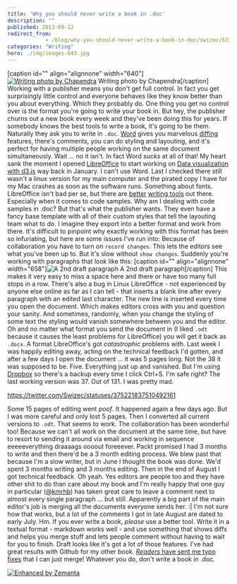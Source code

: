```yaml
---
title: 'Why you should never write a book in .doc'
description: ""
published: 2013-09-12
redirect_from: 
            - /blog/why-you-should-never-write-a-book-in-doc/swizec/6333
categories: "Writing"
hero: ./img/images-643.jpg
---
```

\[caption id=&quot;&quot; align=&quot;alignnone&quot; width=&quot;640&quot;][![Writing photo by Chapendra](./img/images-643.jpg "Writing photo by Chapendra")](http://www.flickr.com/photos/chaparral/3276694461/sizes/z/in/photostream/) Writing photo by Chapendra\[/caption] Working with a publisher means you don&#x27;t get full control. In fact you get surprisingly little control and everyone behaves like they know better than you about everything. Which they probably do. One thing you get no control over is the format you&#x27;re going to write your book in. But hey, the publisher churns out a new book every week and they&#x27;ve been doing this for years. If somebody knows the best tools to write a book, it&#x27;s going to be them. Naturally they ask you to write in `.doc`. [Word](http://office.microsoft.com/en-us/word/ "Microsoft Word") gives you marvelous [diffing](http://en.wikipedia.org/wiki/Diff "Diff") features, there&#x27;s comments, you can do styling and layouting, and it&#x27;s perfect for having multiple people working on the same document simultaneously. Wait ... no it isn&#x27;t. In fact Word _sucks_ at all of that! My heart sank the moment I opened [LibreOffice](http://www.libreoffice.org "LibreOffice") to start working on [Data visualization with d3.js](http://www.packtpub.com/data-visualization-with-d3js/book) way back in January. I can&#x27;t use Word. Last I checked there still wasn&#x27;t a linux version for my main computer and the pirated copy I have for my Mac crashes as soon as the software runs. Something about fonts. LibreOffice isn&#x27;t bad per se, but there are [better](http://swizec.com/blog/cool-thing-thursday-ia-writer/swizec/5517) [writing tools](http://swizec.com/blog/how-draft-got-me-to-pay-for-a-free-product/swizec/6186) out there. Especially when it comes to code samples. Why am I dealing with code samples in .doc? But that&#x27;s what the publisher wants. They even have a fancy base template with all of their custom styles that tell the layouting team what to do. I imagine they export into a better format and work from there. It&#x27;s difficult to pinpoint why exactly working with this format has been so infuriating, but here are some issues I&#x27;ve run into: Because of collaboration you have to turn on `record changes`. This lets the editors see what you&#x27;ve been up to. But it&#x27;s slow without `show changes`. Suddenly you&#x27;re working with paragraphs that look like this: \[caption id=&quot;&quot; align=&quot;alignnone&quot; width=&quot;658&quot;]![A 2nd draft paragraph](./img/images-642.png "A 2nd draft paragraph") A 2nd draft paragraph\[/caption] This makes it very easy to miss a space here and there or have too many full stops in a row. There&#x27;s also a bug in Linux LibreOffice - not experienced by anyone else online as far as I can tell - that inserts a blank line after every paragraph with an edited last character. The new line is inserted every time you open the document. Which makes editors cross with you and question your sanity. And sometimes, randomly, when you change the styling of some text the styling would vanish somewhere between you and the editor. Oh and no matter what format you send the document in (I liked `.odt` because it causes the least problems for LibreOffice) you will get it back as `.docx`. A format LibreOffice&#x27;s got _catastrophic_ problems with. Last week I was happily editing away, acting on the technical feedback I&#x27;d gotten, and after a few days I open the document ... it was 5 pages long. Not the 38 it was supposed to be. Five. Everything just up and vanished. But I&#x27;m using [Dropbox](http://www.dropbox.com "Dropbox") so there&#x27;s a backup every time I click Ctrl+S. I&#x27;m safe right? The last working version was 37. Out of 131. I was pretty mad.

https://twitter.com/Swizec/statuses/375221837510492161

Some 15 pages of editing went _poof_. It happened again a few days ago. But I was more careful and only lost 5 pages. Then I converted all current versions to `.odt`. That seems to work. The collaboration has been wonderful too! Because we can&#x27;t all work on the document at the same time, but have to resort to sending it around via email and working in sequence eeeeeverything draaaags oooout foreeever. Packt promised I had 3 months to write and then there&#x27;d be a 3 month editing process. We blew past that because I&#x27;m a slow writer, but in June I thought the book was done. We&#x27;d spent 3 months writing and 3 months editing. Then in the end of August I got technical feedback. Oh yeah. Yes editors are people too and they have other shit to do than care about my book and I&#x27;m really happy that one guy in particular ([@kmrhb](https://twitter.com/kmrhb)) has taken great care to leave a comment next to almost every single paragraph ... but still. Apparently a big part of the main editor&#x27;s job is merging all the documents everyone sends her. :| I&#x27;m not sure how that works, but a lot of the comments I got in late August are dated to early July. Hm. If you ever write a book, _please_ use a better tool. Write it in a textual format - markdown works well - and use something that shows diffs and helps you merge stuff and lets people comment without having to wait for you to finish. Draft looks like it&#x27;s got a lot of those features. I&#x27;ve had great results with Github for my other book. [_Readers_ have sent me typo fixes](https://github.com/Swizec/nightowls/pulls) that I can just merge! Whatever you do, don&#x27;t write a book in .doc.

[![Enhanced by Zemanta](http://img.zemanta.com/zemified_e.png?x-id=f350f8fa-a9bf-4564-8a6f-07ec355d2aaa)](http://www.zemanta.com/?px "Enhanced by Zemanta")
